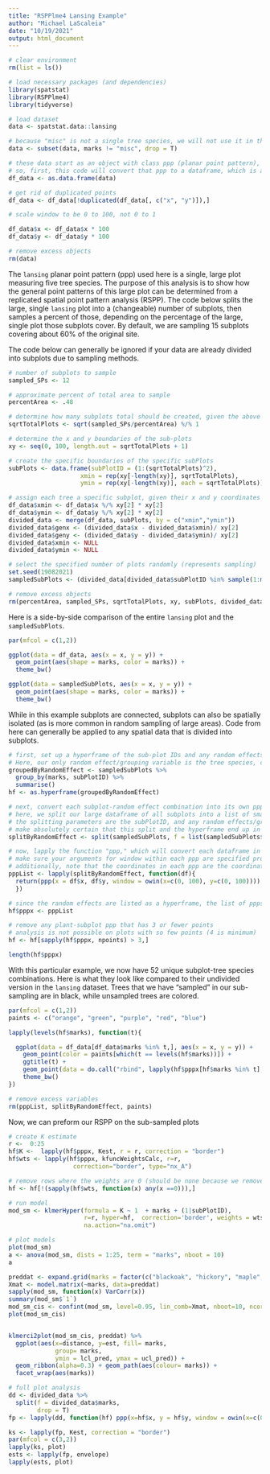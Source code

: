 ```yaml
---
title: "RSPPlme4 Lansing Example"
author: "Michael LaScaleia"
date: "10/19/2021"
output: html_document
---
```


```r
# clear environment
rm(list = ls())

# load necessary packages (and dependencies)
library(spatstat)
library(RSPPlme4)
library(tidyverse)

# load dataset 
data <- spatstat.data::lansing

# because "misc" is not a single tree species, we will not use it in this example
data <- subset(data, marks != "misc", drop = T)

# these data start as an object with class ppp (planar point pattern), which is an easier starting point than most datasets
# so, first, this code will convert that ppp to a dataframe, which is a more standard starting point
df_data <- as.data.frame(data)

# get rid of duplicated points
df_data <- df_data[!duplicated(df_data[, c("x", "y")]),]

# scale window to be 0 to 100, not 0 to 1

df_data$x <- df_data$x * 100
df_data$y <- df_data$y * 100

# remove excess objects
rm(data)
```


The `lansing` planar point pattern (ppp) used here is a single, large plot measuring five tree species. The purpose of this analysis is to show how the general point patterns of this large plot can be determined from a replicated spatial point pattern analysis (RSPP). The code below splits the large, single `lansing` plot into a (changeable) number of subplots, then samples a percent of those, depending on the percentage of the large, single plot those subplots cover. By default, we are sampling 15 subplots covering about 60% of the original site.

The code below can generally be ignored if your data are already divided into subplots due to sampling methods.

```r
# number of subplots to sample
sampled_SPs <- 12 

# approximate percent of total area to sample
percentArea <- .48

# determine how many subplots total should be created, given the above 2 parameters
sqrtTotalPlots <- sqrt(sampled_SPs/percentArea) %/% 1

# determine the x and y boundaries of the sub-plots
xy <- seq(0, 100, length.out = sqrtTotalPlots + 1)

# create the specific boundaries of the specific subPlots
subPlots <- data.frame(subPlotID = (1:(sqrtTotalPlots)^2), 
                    xmin = rep(xy[-length(xy)], sqrtTotalPlots),
                    ymin = rep(xy[-length(xy)], each = sqrtTotalPlots))

# assign each tree a specific subplot, given their x and y coordinates
df_data$xmin <- df_data$x %/% xy[2] * xy[2]
df_data$ymin <- df_data$y %/% xy[2] * xy[2]
divided_data <- merge(df_data, subPlots, by = c("xmin","ymin"))
divided_data$genx <- (divided_data$x - divided_data$xmin)/ xy[2]
divided_data$geny <- (divided_data$y - divided_data$ymin)/ xy[2]
divided_data$xmin <- NULL
divided_data$ymin <- NULL

# select the specified number of plots randomly (represents sampling)
set.seed(19082021)
sampledSubPlots <- (divided_data[divided_data$subPlotID %in% sample(1:max(divided_data$subPlotID), sampled_SPs),])

# remove excess objects
rm(percentArea, sampled_SPs, sqrtTotalPlots, xy, subPlots, divided_data)
```

Here is a side-by-side comparison of the entire `lansing` plot and the `sampledSubPlots`. 

```r
par(mfcol = c(1,2))

ggplot(data = df_data, aes(x = x, y = y)) +
  geom_point(aes(shape = marks, color = marks)) +
  theme_bw() 

ggplot(data = sampledSubPlots, aes(x = x, y = y)) +
  geom_point(aes(shape = marks, color = marks)) +
  theme_bw() 
```
While in this example subplots are connected, subplots can also be spatially isolated (as is more common in random sampling of large areas). Code from here can generally be applied to any spatial data that is divided into subplots.

```r
# first, set up a hyperframe of the sub-plot IDs and any random effects/grouping variables.
# Here, our only random effect/grouping variable is the tree species, called "marks"
groupedByRandomEffect <- sampledSubPlots %>% 
  group_by(marks, subPlotID) %>%
  summarise()
hf <- as.hyperframe(groupedByRandomEffect)

# next, convert each subplot-random effect combination into its own ppp
# here, we split our large dataframe of all subplots into a list of smaller dataframes
# the splitting parameters are the subPlotID, and any random effects/grouping variables, which again is just "marks"
# make absolutely certain that this split and the hyperframe end up in the same order
splitByRandomEffect <- split(sampledSubPlots, f = list(sampledSubPlots$subPlotID, sampledSubPlots$marks), drop=TRUE)

# now, lapply the function "ppp," which will convert each dataframe in the list to a ppp
# make sure your arguments for window within each ppp are specified properly for your data
# additionally, note that the coordinates in each ppp are the coordinates within each subplot, not the overall coordinates
pppList <- lapply(splitByRandomEffect, function(df){
  return(ppp(x = df$x, df$y, window = owin(x=c(0, 100), y=c(0, 100))))
  })

# since the random effects are listed as a hyperframe, the list of ppps can be appended directly
hf$pppx <- pppList

# remove any plant-subplot ppp that has 3 or fewer points
# analysis is not possible on plots with so few points (4 is minimum)
hf <- hf[sapply(hf$pppx, npoints) > 3,]

length(hf$pppx)
```

With this particular example, we now have 52 unique subplot-tree species combinations. Here is what they look like compared to their undivided version in the `lansing` dataset. Trees that we have "sampled" in our sub-sampling are in black, while unsampled trees are colored.

```r
par(mfcol = c(1,2))
paints <- c("orange", "green", "purple", "red", "blue")

lapply(levels(hf$marks), function(t){

  ggplot(data = df_data[df_data$marks %in% t,], aes(x = x, y = y)) +
    geom_point(color = paints[which(t == levels(hf$marks))]) +
    ggtitle(t) +
    geom_point(data = do.call("rbind", lapply(hf$pppx[hf$marks %in% t], as.data.frame)), color = "black") +
    theme_bw()
})

# remove excess variables
rm(pppList, splitByRandomEffect, paints)

```
Now, we can preform our RSPP on the sub-sampled plots


```r
# create K estimate
r <-  0:25
hf$K <-  lapply(hf$pppx, Kest, r = r, correction = "border")
hf$wts <- lapply(hf$pppx, kfuncWeightsCalc, r=r,
                  correction="border", type="nx_A")

# remove rows where the weights are 0 (should be none because we removed plots with <3 points)
hf <- hf[!(sapply(hf$wts, function(x) any(x ==0))),]

# run model
mod_sm <- klmerHyper(formula = K ~ 1  + marks + (1|subPlotID),
                     r=r, hyper=hf,  correction='border', weights = wts,
                     na.action="na.omit")

# plot models
plot(mod_sm)
a <- anova(mod_sm, dists = 1:25, term = "marks", nboot = 10)
a

preddat <- expand.grid(marks = factor(c("blackoak", "hickory", "maple", "redoak", "whiteoak")))
Xmat <- model.matrix(~marks, data=preddat)
sapply(mod_sm, function(x) VarCorr(x))
summary(mod_sm$`1`)
mod_sm_cis <- confint(mod_sm, level=0.95, lin_comb=Xmat, nboot=10, ncore=4, iseed=1234)
plot(mod_sm_cis)


klmerci2plot(mod_sm_cis, preddat) %>%
  ggplot(aes(x=distance, y=est, fill= marks,
             group= marks,
             ymin = lcl_pred, ymax = ucl_pred)) +
  geom_ribbon(alpha=0.3) + geom_path(aes(colour= marks)) +
  facet_wrap(aes(marks))

# full plot analysis
dd <- divided_data %>%
  split(f = divided_data$marks,
        drop = T)
fp <- lapply(dd, function(hf) ppp(x=hf$x, y = hf$y, window = owin(x=c(0,100), y=c(0, 100))))

ks <- lapply(fp, Kest, correction = "border")
par(mfcol = c(3,2))
lapply(ks, plot)
ests <- lapply(fp, envelope)
lapply(ests, plot)

```

























